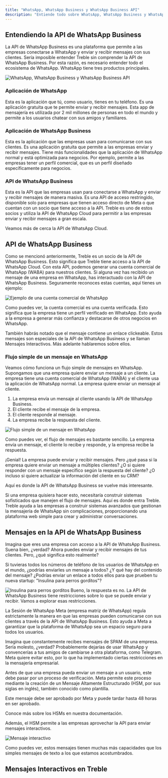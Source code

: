 ```yaml
---
title: "WhatsApp, WhatsApp Business y WhatsApp Business API"
description: "Entiende todo sobre WhatsApp, WhatsApp Business y WhatsApp Business API"
---
```


## Entendiendo la API de WhatsApp Business
La API de WhatsApp Business es una plataforma que permite a las empresas conectarse a WhatsApp y enviar y recibir mensajes con sus clientes. Sería imposible entender Treble sin comprender la API de WhatsApp Business. Por esta razón, es necesario entender todo el ecosistema de WhatsApp. WhatsApp tiene tres productos principales.

<img src="/images/plataformas.png" alt="WhatsApp, WhatsApp Business y WhatsApp Business API" />

### Aplicación de WhatsApp
Esta es la aplicación que tú, como usuario, tienes en tu teléfono. Es una aplicación gratuita que te permite enviar y recibir mensajes. Esta app de mensajería es utilizada por 2 mil millones de personas en todo el mundo y permite a los usuarios chatear con sus amigos y familiares.

### Aplicación de WhatsApp Business
Esta es la aplicación que las empresas usan para comunicarse con sus clientes. Es una aplicación gratuita que permite a las empresas enviar y recibir mensajes. Tiene más funcionalidades que la aplicación de WhatsApp normal y está optimizada para negocios. Por ejemplo, permite a las empresas tener un perfil comercial, que es un perfil diseñado específicamente para negocios.

### API de WhatsApp Business
Esta es la API que las empresas usan para conectarse a WhatsApp y enviar y recibir mensajes de manera masiva. Es una API de acceso restringido, disponible solo para empresas que tienen acceso directo de Meta o que cuentan con un socio que tiene acceso a la API. Treble es uno de estos socios y utiliza la API de WhatsApp Cloud para permitir a las empresas enviar y recibir mensajes a gran escala.

Veamos más de cerca la API de WhatsApp Cloud.

## API de WhatsApp Business
Como se mencionó anteriormente, Treble es un socio de la API de WhatsApp Business. Esto significa que Treble tiene acceso a la API de WhatsApp Cloud. Con esta API, podemos generar una cuenta comercial de WhatsApp (WABA) para nuestros clientes. Si alguna vez has recibido un mensaje de una empresa en WhatsApp, has interactuado con la API de WhatsApp Business. Seguramente reconoces estas cuentas, aquí tienes un ejemplo:

<img src="/images/ejemplo-wa.png" alt="Ejemplo de una cuenta comercial de WhatsApp" />

Como puedes ver, la cuenta comercial es una cuenta verificada. Esto significa que la empresa tiene un perfil verificado en WhatsApp. Esto ayuda a la empresa a generar más confianza y destacarse de otros negocios en WhatsApp.

También habrás notado que el mensaje contiene un enlace clickeable. Estos mensajes son especiales de la API de WhatsApp Business y se llaman Mensajes Interactivos. Más adelante hablaremos sobre ellos.

### Flujo simple de un mensaje en WhatsApp
Veamos cómo funciona un flujo simple de mensajes en WhatsApp. Supongamos que una empresa quiere enviar un mensaje a un cliente. La empresa tiene una cuenta comercial de WhatsApp (WABA) y el cliente usa la aplicación de WhatsApp normal. La empresa quiere enviar un mensaje al cliente.

1. La empresa envía un mensaje al cliente usando la API de WhatsApp Business.
2. El cliente recibe el mensaje de la empresa.
3. El cliente responde al mensaje.
4. La empresa recibe la respuesta del cliente.

<img src="/images/flujo.png" alt="Flujo simple de un mensaje en WhatsApp" />

Como puedes ver, el flujo de mensajes es bastante sencillo. La empresa envía un mensaje, el cliente lo recibe y responde, y la empresa recibe la respuesta.

¡Genial! La empresa puede enviar y recibir mensajes. Pero ¿qué pasa si la empresa quiere enviar un mensaje a múltiples clientes? ¿O si quiere responder con un mensaje específico según la respuesta del cliente? ¿O incluso si quiere actualizar la información del cliente en su CRM?

Aquí es donde la API de WhatsApp Business se vuelve más interesante.

Si una empresa quisiera hacer esto, necesitaría construir sistemas sofisticados que manejen el flujo de mensajes. Aquí es donde entra Treble. Treble ayuda a las empresas a construir sistemas avanzados que gestionan la mensajería de WhatsApp sin complicaciones, proporcionando una plataforma web simple para crear y administrar conversaciones.

## Mensajes en la API de WhatsApp Business
Imagina que eres una empresa con acceso a la API de WhatsApp Business. Suena bien, ¿verdad? Ahora puedes enviar y recibir mensajes de tus clientes. Pero, ¿qué significa esto realmente?

Si tuvieras todos los números de teléfono de los usuarios de WhatsApp en el mundo, ¿podrías enviarles un mensaje a todos? ¿Y qué hay del contenido del mensaje? ¿Podrías enviar un enlace a todos ellos para que prueben tu nueva startup: "Insulina para perros gorditos"?

<img src="/images/perritos-gordos.png" alt="Insulina para perros gorditos" />
Bueno, la respuesta es no. La API de WhatsApp Business tiene restricciones sobre lo que se puede enviar y recibir. Vamos a explorar esas restricciones.

La Sesión de WhatsApp
Meta (empresa matriz de WhatsApp) regula estrictamente la manera en que las empresas pueden comunicarse con sus clientes a través de la API de WhatsApp Business. Esto ayuda a Meta a garantizar que la plataforma de WhatsApp sea un espacio seguro para todos los usuarios.

Imagina que constantemente recibes mensajes de SPAM de una empresa. Sería molesto, ¿verdad? Probablemente dejarías de usar WhatsApp y convencerías a tus amigos de cambiarse a otra plataforma, como Telegram. Meta quiere evitar esto, por lo que ha implementado ciertas restricciones en la mensajería empresarial.

Antes de que una empresa pueda enviar un mensaje a un usuario, este debe pasar por un proceso de verificación. Meta permite este proceso mediante la creación de un Mensaje Altamente Estructurado (HSM, por sus siglas en inglés), también conocido como plantilla.

Este mensaje debe ser aprobado por Meta y puede tardar hasta 48 horas en ser aprobado. 

<CardGroup cols={1}>
    <Card 
        title="¿Qué es un HSM?"
        icon="square-h"
        href="/es/docs/meta/hsm-templates"
    >
        Conoce más sobre los HSMs en nuestra documentación.
    </Card>
</CardGroup>

Además, el HSM permite a las empresas aprovechar la API para enviar mensajes interactivos.

<img src="/images/sesion-whatsapp.png" alt="Mensaje interactivo" />

Como puedes ver, estos mensajes tienen muchas más capacidades que los simples mensajes de texto a los que estamos acostumbrados.

## Mensajes Interactivos en Treble

